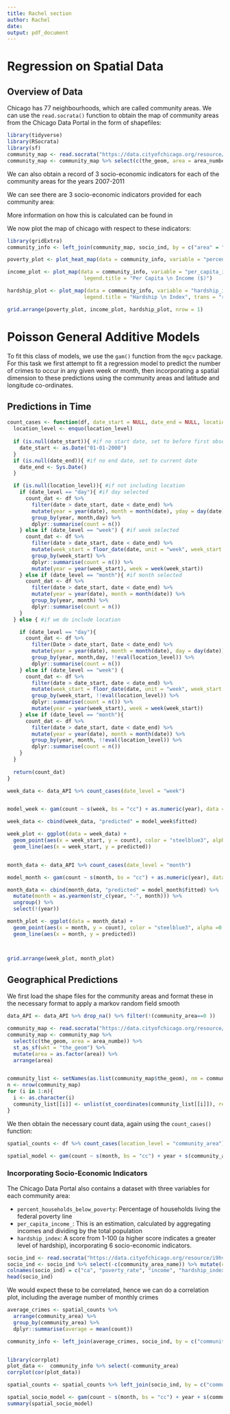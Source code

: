 ```yaml
---
title: Rachel section
author: Rachel
date: 
output: pdf_document
---
```

# Regression on Spatial Data

## Overview of Data

Chicago has 77 neighbourhoods, which are called community areas. We can use the `read.socrata()` function to obtain the map of community areas from the Chicago Data Portal in the form of shapefiles:

```r
library(tidyverse)
library(RSocrata)
library(sf)
community_map <- read.socrata("https://data.cityofchicago.org/resource/igwz-8jzy.csv")
community_map <- community_map %>% select(c(the_geom, area = area_numbe)) %>% st_as_sf(wkt = "the_geom")
```

We can also obtain a record of 3 socio-economic indicators for each of the community areas for the years 2007-2011

We can see there are 3 socio-economic indicators provided for each community area:

 More information on how this is calculated can be found in \textbf{REVISIT}
 
We now plot the map of chicago with respect to these indicators:
```r

library(gridExtra)
community_info <- left_join(community_map, socio_ind, by = c("area" = "ca"))

poverty_plot <- plot_heat_map(data = community_info, variable = "percent_households_below_poverty", legend.title = "Households \n in \n Poverty \n (%)", trans = "reverse")

income_plot <- plot_map(data = community_info, variable = "per_capita_income_", 
                         legend.title = "Per Capita \n Income ($)")

hardship_plot <- plot_map(data = community_info, variable = "hardship_index", 
                         legend.title = "Hardship \n Index", trans = "reverse")

grid.arrange(poverty_plot, income_plot, hardship_plot, nrow = 1)
```


# Poisson General Additive Models

To fit this class of models, we use the `gam()` function from the `mgcv` package. For this task we first attempt to fit a regression model to predict the number of crimes to occur in any given week or month, then incorporating a spatial dimension to these predictions using the community areas and latitude and longitude co-ordinates.

## Predictions in Time

```r
count_cases <- function(df, date_start = NULL, date_end = NULL, location_level =NULL, date_level = "month"){
  location_level <- enquo(location_level)
  
  if (is.null(date_start)){ #if no start date, set to before first observation in data
    date_start <- as.Date("01-01-2000")
  }
  if (is.null(date_end)){ #if no end date, set to current date
    date_end <- Sys.Date()
  }

  if (is.null(location_level)){ #if not including location
    if (date_level == "day"){ #if day selected
      count_dat <- df %>% 
        filter(date > date_start, date < date_end) %>% 
        mutate(year = year(date), month = month(date), yday = day(date)) %>%
        group_by(year, month,day) %>%
        dplyr::summarise(count = n())
    } else if (date_level == "week") { #if week selected
      count_dat <- df %>% 
        filter(date > date_start, date < date_end) %>% 
        mutate(week_start = floor_date(date, unit = "week", week_start = 1)) %>%
        group_by(week_start) %>%
        dplyr::summarise(count = n()) %>%
        mutate(year = year(week_start), week = week(week_start))
    } else if (date_level == "month"){ #if month selected
      count_dat <- df %>% 
        filter(date > date_start, date < date_end) %>% 
        mutate(year = year(date), month = month(date)) %>%
        group_by(year, month) %>%
        dplyr::summarise(count = n())
    }
  } else { #if we do include location

    if (date_level == "day"){
      count_dat <- df %>% 
        filter(Date > date_start, Date < date_end) %>% 
        mutate(year = year(date), month = month(date), day = day(date)) %>%
        group_by(year, month,day, !!eval(location_level)) %>%
        dplyr::summarise(count = n())
    } else if (date_level == "week") {
      count_dat <- df %>% 
        filter(date > date_start, date < date_end) %>% 
        mutate(week_start = floor_date(date, unit = "week", week_start = 1)) %>%
        group_by(week_start, !!eval(location_level)) %>%
        dplyr::summarise(count = n()) %>%
        mutate(year = year(week_start), week = week(week_start))
    } else if (date_level == "month"){
      count_dat <- df %>% 
        filter(date > date_start, date < date_end) %>% 
        mutate(year = year(date), month = month(date)) %>%
        group_by(year, month, !!eval(location_level)) %>%
        dplyr::summarise(count = n())
    }
  }
  
  return(count_dat)
}


```


```r

week_data <- data_API %>% count_cases(date_level = "week")


model_week <- gam(count ~ s(week, bs = "cc") + as.numeric(year), data = week_data, family = "poisson")

week_data <- cbind(week_data, "predicted" = model_week$fitted)

week_plot <- ggplot(data = week_data) +
  geom_point(aes(x = week_start, y = count), color = "steelblue3", alpha =0.5) +
  geom_line(aes(x = week_start, y = predicted)) 


month_data <- data_API %>% count_cases(date_level = "month")

model_month <- gam(count ~ s(month, bs = "cc") + as.numeric(year), data = month_data, family = "poisson")

month_data <- cbind(month_data, "predicted" = model_month$fitted) %>%
  mutate(month = as.yearmon(str_c(year, "-", month))) %>%
  ungroup() %>%
  select(!(year))

month_plot <- ggplot(data = month_data) +
  geom_point(aes(x = month, y = count), color = "steelblue3", alpha =0.5) +
  geom_line(aes(x = month, y = predicted)) 



grid.arrange(week_plot, month_plot)

```

## Geographical Predictions

We first load the shape files for the community areas and format these in the necessary format to apply a markov random field smooth
```r
data_API <- data_API %>% drop_na() %>% filter(!(community_area==0 ))

community_map <- read.socrata("https://data.cityofchicago.org/resource/igwz-8jzy.csv")
community_map <- community_map %>% 
  select(c(the_geom, area = area_numbe)) %>% 
  st_as_sf(wkt = "the_geom") %>%
  mutate(area = as.factor(area)) %>%
  arrange(area)


community_list <- setNames(as.list(community_map$the_geom), nm = community_map$area)
n <- nrow(community_map)
for (i in 1:n){
  i <- as.character(i)
  community_list[[i]] <- unlist(st_coordinates(community_list[[i]]), recursive =TRUE)
}

```

We then obtain the necessary count data, again using the `count_cases()` function:

```r
spatial_counts <- df %>% count_cases(location_level = "community_area")  #%>% mutate(community_area = as.factor(community_area))

spatial_model <- gam(count ~ s(month, bs = "cc") + year + s(community_area, bs = "mrf", xt = list(polys = community_list)), data = spatial_counts, family = "poisson")


```

### Incorporating Socio-Economic Indicators
The Chicago Data Portal also contains a dataset with three variables for each community area:

- `percent_households_below_poverty`: Percentage of households living the federal poverty line
- `per_capita_income_`: This is an estimation, calculated by aggregating incomes and dividing by the total population
- `hardship_index`: A score from 1-100 (a higher score indicates a greater level of hardship), incorporating 6 socio-economic indicators.



```r
socio_ind <- read.socrata("https://data.cityofchicago.org/resource/i9hv-en6g.csv")
socio_ind <- socio_ind %>% select(-c(community_area_name)) %>% mutate(ca = as.factor(ca))
colnames(socio_ind) = c("ca", "poverty_rate", "income", "hardship_index")
head(socio_ind)
```

We would expect these to be correlated, hence we can do a correlation plot, including the average number of monthly crimes
```r
average_crimes <- spatial_counts %>%  
  arrange(community_area) %>%
  group_by(community_area) %>% 
  dplyr::summarise(average = mean(count))

community_info <- left_join(average_crimes, socio_ind, by = c("community_area" = "ca"))


library(corrplot)
plot_data <-  community_info %>% select(-community_area) 
corrplot(cor(plot_data))

```



```r
spatial_counts <- spatial_counts %>% left_join(socio_ind, by = c("community_area" = "ca"))

spatial_socio_model <- gam(count ~ s(month, bs = "cc") + year + s(community_area, bs = "mrf", xt = list(polys = community_list)) +hardship_index, data = spatial_counts, family = "poisson")
summary(spatial_socio_model)
```
